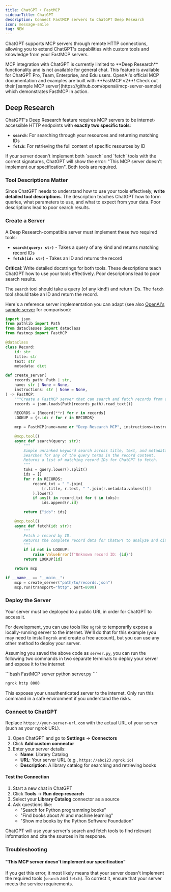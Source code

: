```yaml
---
title: ChatGPT + FastMCP
sidebarTitle: ChatGPT
description: Connect FastMCP servers to ChatGPT Deep Research
icon: message-smile
tag: NEW
---
```


ChatGPT supports MCP servers through remote HTTP connections, allowing you to extend ChatGPT's capabilities with custom tools and knowledge from your FastMCP servers.

<Note>
MCP integration with ChatGPT is currently limited to **Deep Research** functionality and is not available for general chat. This feature is available for ChatGPT Pro, Team, Enterprise, and Edu users.
</Note>

<Tip>
OpenAI's official MCP documentation and examples are built with **FastMCP v2**! Check out their [sample MCP server](https://github.com/openai/mcp-server-sample) which demonstrates FastMCP in action.
</Tip>

## Deep Research

ChatGPT's Deep Research feature requires MCP servers to be internet-accessible HTTP endpoints with **exactly two specific tools**:

- **`search`**: For searching through your resources and returning matching IDs
- **`fetch`**: For retrieving the full content of specific resources by ID

<Warning>
If your server doesn't implement both `search` and `fetch` tools with the correct signatures, ChatGPT will show the error: "This MCP server doesn't implement our specification". Both tools are required.
</Warning>

### Tool Descriptions Matter

Since ChatGPT needs to understand how to use your tools effectively, **write detailed tool descriptions**. The description teaches ChatGPT how to form queries, what parameters to use, and what to expect from your data. Poor descriptions lead to poor search results.

### Create a Server

A Deep Research-compatible server must implement these two required tools:

- **`search(query: str)`** - Takes a query of any kind and returns matching record IDs
- **`fetch(id: str)`** - Takes an ID and returns the record

**Critical**: Write detailed docstrings for both tools. These descriptions teach ChatGPT how to use your tools effectively. Poor descriptions lead to poor search results.

The `search` tool should take a query (of any kind!) and return IDs. The `fetch` tool should take an ID and return the record.

Here's a reference server implementation you can adapt (see also [OpenAI's sample server](https://github.com/openai/mcp-server-sample) for comparison):

```python server.py [expandable]
import json
from pathlib import Path
from dataclasses import dataclass
from fastmcp import FastMCP

@dataclass
class Record:
    id: str
    title: str
    text: str
    metadata: dict

def create_server(
    records_path: Path | str,
    name: str | None = None,
    instructions: str | None = None,
) -> FastMCP:
    """Create a FastMCP server that can search and fetch records from a JSON file."""
    records = json.loads(Path(records_path).read_text())

    RECORDS = [Record(**r) for r in records]
    LOOKUP = {r.id: r for r in RECORDS}

    mcp = FastMCP(name=name or "Deep Research MCP", instructions=instructions)

    @mcp.tool()
    async def search(query: str):
        """
        Simple unranked keyword search across title, text, and metadata.
        Searches for any of the query terms in the record content.
        Returns a list of matching record IDs for ChatGPT to fetch.
        """
        toks = query.lower().split()
        ids = []
        for r in RECORDS:
            record_txt = " ".join(
                [r.title, r.text, " ".join(r.metadata.values())]
            ).lower()
            if any(t in record_txt for t in toks):
                ids.append(r.id)

        return {"ids": ids}

    @mcp.tool()
    async def fetch(id: str):
        """
        Fetch a record by ID.
        Returns the complete record data for ChatGPT to analyze and cite.
        """
        if id not in LOOKUP:
            raise ValueError(f"Unknown record ID: {id}")
        return LOOKUP[id]

    return mcp

if __name__ == "__main__":
    mcp = create_server("path/to/records.json")
    mcp.run(transport="http", port=8000)
```

### Deploy the Server

Your server must be deployed to a public URL in order for ChatGPT to access it.

For development, you can use tools like `ngrok` to temporarily expose a locally-running server to the internet. We'll do that for this example (you may need to install `ngrok` and create a free account), but you can use any other method to deploy your server.

Assuming you saved the above code as `server.py`, you can run the following two commands in two separate terminals to deploy your server and expose it to the internet:

<CodeGroup>
```bash FastMCP server
python server.py
```

```bash ngrok
ngrok http 8000
```
</CodeGroup>

<Warning>
This exposes your unauthenticated server to the internet. Only run this command in a safe environment if you understand the risks.
</Warning>

### Connect to ChatGPT

Replace `https://your-server-url.com` with the actual URL of your server (such as your ngrok URL).

1. Open ChatGPT and go to **Settings** → **Connectors**
2. Click **Add custom connector**
3. Enter your server details:
   - **Name**: Library Catalog
   - **URL**: Your server URL (e.g., `https://abc123.ngrok.io`)
   - **Description**: A library catalog for searching and retrieving books

#### Test the Connection

1. Start a new chat in ChatGPT
2. Click **Tools** → **Run deep research** 
3. Select your **Library Catalog** connector as a source
4. Ask questions like:
   - "Search for Python programming books"
   - "Find books about AI and machine learning"
   - "Show me books by the Python Software Foundation"

ChatGPT will use your server's search and fetch tools to find relevant information and cite the sources in its response.

### Troubleshooting

#### "This MCP server doesn't implement our specification"


If you get this error, it most likely means that your server doesn't implement the required tools (`search` and `fetch`). To correct it, ensure that your server meets the service requirements.